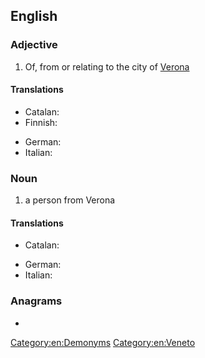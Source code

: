 {{also|veronese}}
==English==

===Adjective===
{{en-adj}}

# Of, from or relating to the city of [[Verona]]

====Translations====
{{trans-top|of or relating to Verona}}
* Catalan: {{t+|ca|veronès}}
* Finnish: {{t+|fi|veronalainen}}
{{trans-mid}}
* German: {{t+|de|veronesisch}}
* Italian: {{t+|it|veronese}}
{{trans-bottom}}

===Noun===
{{en-noun|Veronese}}

# a person from Verona

====Translations====
{{trans-top|a person from Verona}}
* Catalan: {{t+|ca|veronès}}
{{trans-mid}}
* German: {{t+|de|Veroneser}}
* Italian: {{t+|it|veronese}}
{{trans-bottom}}

===Anagrams===
* {{anagrams|en|a=eeenorsv|overseen}}

[[Category:en:Demonyms]]
[[Category:en:Veneto]]